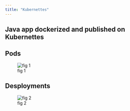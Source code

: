 ```yaml
---
title: "Kubernettes"
---
```


## Java app dockerized and published on Kubernettes

:::{.callout-note  collapse="false" }

## Pods

![fig 1](../images/k8sPods.PNG)
:::

:::{.callout-note  collapse="false" }

## Desployments

![fig 2](../images/k8sdeployments.PNG)
:::